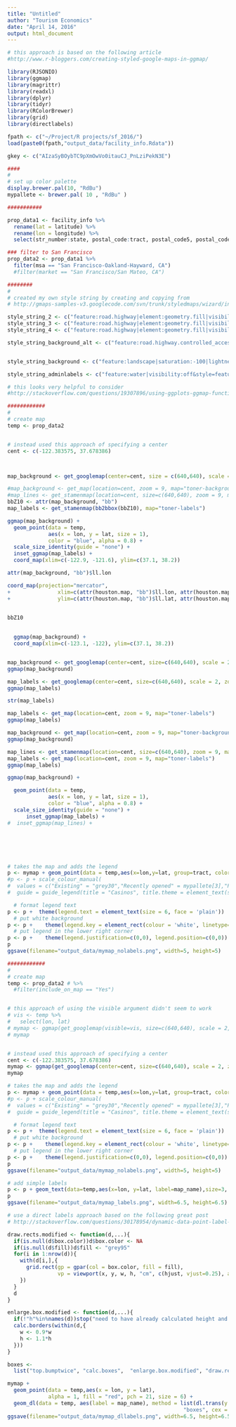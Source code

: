```yaml
---
title: "Untitled"
author: "Tourism Economics"
date: "April 14, 2016"
output: html_document
---
```


```r


# this approach is based on the following article
#http://www.r-bloggers.com/creating-styled-google-maps-in-ggmap/

library(RJSONIO)
library(ggmap)
library(magrittr)
library(readxl)
library(dplyr)
library(tidyr)
library(RColorBrewer)
library(grid)
library(directlabels)


```

```r

fpath <- c("~/Project/R projects/sf_2016/")
load(paste0(fpath,"output_data/facility_info.Rdata"))

gkey <- c("AIzaSyBOybTC9pXmOwVo0itauCJ_PnLziPekN3E")
```

```r

####
# 
# set up color palette
display.brewer.pal(10, "RdBu")
mypallete <- brewer.pal( 10 , "RdBu" )

```


```r

###########

prop_data1 <- facility_info %>%
  rename(lat = latitude) %>%
  rename(lon = longitude) %>%
  select(str_number:state, postal_code:tract, postal_code5, postal_codep4, rooms:affiliation, county, msa, lat, lon)

### filter to San Francisco
prop_data2 <- prop_data1 %>%
  filter(msa == "San Francisco-Oakland-Hayward, CA")
  #filter(market == "San Francisco/San Mateo, CA")

```


```r
########
#
# created my own style string by creating and copying from
# http://gmaps-samples-v3.googlecode.com/svn/trunk/styledmaps/wizard/index.html

style_string_2 <- c("feature:road.highway|element:geometry.fill|visibility:on|color:0x808080|weight:0.4&style=feature:administrative.province|element:geometry|visibility:on|color:0x808080|weight:2.9&style=feature:landscape.man_made|element:geometry.fill|color:0xf4a583&style=feature:road.highway|element:labels|visibility:off")
style_string_3 <- c("feature:road.highway|element:geometry.fill|visibility:on|color:0x808080|weight:0.1&style=feature:road.highway|element:geometry.stroke|visibility:on|color:0x808080&style=feature:road.highway|element:labels.icon|visibility:off&style=feature:poi.park|visibility:off&style=feature:landscape.man_made|element:geometry.fill|visibility:on|weight:0.1|color:0xa5a5a5|lightness:50")
style_string_4 <- c("feature:road.highway|element:geometry.fill|visibility:on|color:0x808080|weight:0.1&style=feature:road.highway|element:geometry.stroke|visibility:on|color:0x808080&style=feature:road.highway|element:labels.icon|visibility:off&style=feature:poi.park|visibility:off&style=feature:landscape.man_made|element:geometry.fill|visibility:on|weight:0.1|color:0xa5a5a5|lightness:50&style=feature:administrative.province|element:geometry|visibility:on|color:0x808080|weight:2.7")

style_string_background_alt <- c("feature:road.highway.controlled_access|element:geometry.stroke|visibility:on|color:0x808080&style=element:labels|visibility:off&style=feature:road.highway|element:geometry|visibility:on|color:0x808080&style=feature:road.arterial|element:geometry.fill|color:0x808080|visibility:on&style=feature:poi.park|visibility:off&style=feature:landscape.man_made|visibility:on|color:0x808080|lightness:49&style=feature:administrative.province|element:geometry|visibility:on|color:0x808080|weight:2.8")


style_string_background <- c("feature:landscape|saturation:-100|lightness:62|visibility:on&style=feature:poi|saturation:-100|lightness:49|visibility:simplified&style=feature:road.highway|saturation:-100|visibility:simplified&style=feature:road.arterial|saturation:-100|lightness:33|visibility:on&style=feature:road.local|saturation:-100|lightness:43|visibility:on&style=feature:transit|visibility:simplified|saturation:-100&style=feature:administrative.province|lightness:-22|saturation:-100|visibility:off&style=feature:water|element:geometry|lightness:-25|saturation:-94|color:0xA6A6A6&style=element:labels|visibility:off")

style_string_adminlabels <- c("feature:water|visibility:off&style=feature:poi|visibility:off&style=feature:road|visibility:off&style=feature:transit|visibility:off&style=feature:administrative|element:geometry|visibility:off&style=feature:landscape|element:geometry|visibility:off")

```




```r

# this looks very helpful to consider
#http://stackoverflow.com/questions/19307896/using-ggplots-ggmap-function-to-superimpose-two-maps-on-top-of-each-other

############
#
# create map
temp <- prop_data2


# instead used this approach of specifying a center
cent <- c(-122.383575, 37.678386)



map_background <- get_googlemap(center=cent, size = c(640,640), scale = 2, zoom = 9, style=style_string_background, maptype="roadmap")

#map_background <- get_map(location=cent, zoom = 9, map="toner-background")
#map_lines <- get_stamenmap(location=cent, size=c(640,640), zoom = 9, map="toner-lines")
bbZ10 <- attr(map_background, "bb")
map_labels <- get_stamenmap(bb2bbox(bbZ10), map="toner-labels")

ggmap(map_background) +
  geom_point(data = temp,
             aes(x = lon, y = lat, size = 1),
             color = "blue", alpha = 0.8) + 
  scale_size_identity(guide = "none") + 
  inset_ggmap(map_labels) +
  coord_map(xlim=c(-122.9, -121.6), ylim=c(37.1, 38.2))

attr(map_background, "bb")$ll.lon

coord_map(projection="mercator", 
+               xlim=c(attr(houston.map, "bb")$ll.lon, attr(houston.map, "bb")$ur.lon),
+               ylim=c(attr(houston.map, "bb")$ll.lat, attr(houston.map, "bb")$ur.lat)) 


bbZ10
  
  
  ggmap(map_background) +
  coord_map(xlim=c(-123.1, -122), ylim=c(37.1, 38.2))


map_background <- get_googlemap(center=cent, size=c(640,640), scale = 2, zoom = 9, style=style_string_background, maptype="roadmap", key=gkey)
ggmap(map_background)

map_labels <- get_googlemap(center=cent, size=c(640,640), scale = 2, zoom = 9, style=style_string_adminlabels, maptype="roadmap", key=gkey, format="png8")
ggmap(map_labels)

str(map_labels)

map_labels <- get_map(location=cent, zoom = 9, map="toner-labels")
ggmap(map_labels)

map_background <- get_map(location=cent, zoom = 9, map="toner-background")
ggmap(map_background)

map_lines <- get_stamenmap(location=cent, size=c(640,640), zoom = 9, map="toner-lines")
map_labels <- get_map(location=cent, zoom = 9, map="toner-labels")
ggmap(map_labels)

ggmap(map_background) +

  geom_point(data = temp,
             aes(x = lon, y = lat, size = 1),
             color = "blue", alpha = 0.8) + 
  scale_size_identity(guide = "none") + 
      inset_ggmap(map_labels) +
#  inset_ggmap(map_lines) + 






# takes the map and adds the legend
p <- mymap + geom_point(data = temp,aes(x=lon,y=lat, group=tract, color=tract), size=2)
#p <- p + scale_colour_manual(
#  values = c("Existing" = "grey30","Recently opened" = mypallete[3],"Proposed" = mypallete[2])
#  guide = guide_legend(title = "Casinos", title.theme = element_text(size=8, face="bold", angle = 0)))

  # format legend text
p <- p +  theme(legend.text = element_text(size = 6, face = 'plain')) 
  # put white background
p <- p +    theme(legend.key = element_rect(colour = 'white', linetype=NULL)) 
  # put legend in the lower right corner
p <- p +    theme(legend.justification=c(0,0), legend.position=c(0,0))
p
ggsave(filename="output_data/mymap_nolabels.png", width=5, height=5)


```




```r

############
#
# create map
temp <- prop_data2 # %>%
  #filter(include_on_map == "Yes")


# this approach of using the visible argument didn't seem to work
# vis <- temp %>%
#   select(lon, lat) 
# mymap <- ggmap(get_googlemap(visible=vis, size=c(640,640), scale = 2, zoom = 8, style=style_string_2, maptype="roadmap", key="AIzaSyBOybTC9pXmOwVo0itauCJ_PnLziPekN3E"), extent="device")
# mymap


# instead used this approach of specifying a center
cent <- c(-122.383575, 37.678386)
mymap <- ggmap(get_googlemap(center=cent, size=c(640,640), scale = 2, zoom = 9, style=style_string_4, maptype="roadmap", key="AIzaSyBOybTC9pXmOwVo0itauCJ_PnLziPekN3E"), extent="device")
mymap

# takes the map and adds the legend
p <- mymap + geom_point(data = temp,aes(x=lon,y=lat, group=tract, color=tract), size=2)
#p <- p + scale_colour_manual(
#  values = c("Existing" = "grey30","Recently opened" = mypallete[3],"Proposed" = mypallete[2])
#  guide = guide_legend(title = "Casinos", title.theme = element_text(size=8, face="bold", angle = 0)))

  # format legend text
p <- p +  theme(legend.text = element_text(size = 6, face = 'plain')) 
  # put white background
p <- p +    theme(legend.key = element_rect(colour = 'white', linetype=NULL)) 
  # put legend in the lower right corner
p <- p +    theme(legend.justification=c(0,0), legend.position=c(0,0))
p
ggsave(filename="output_data/mymap_nolabels.png", width=5, height=5)

# add simple labels
p <- p + geom_text(data=temp,aes(x=lon, y=lat, label=map_name),size=3, colour="black", hjust=0, vjust=1.2)
p
ggsave(filename="output_data/mymap_labels.png", width=6.5, height=6.5)

# use a direct labels approach based on the following great post
# http://stackoverflow.com/questions/30178954/dynamic-data-point-label-positioning-in-ggmap

draw.rects.modified <- function(d,...){
  if(is.null(d$box.color))d$box.color <- NA
  if(is.null(d$fill))d$fill <- "grey95"
  for(i in 1:nrow(d)){
    with(d[i,],{
      grid.rect(gp = gpar(col = box.color, fill = fill),
                vp = viewport(x, y, w, h, "cm", c(hjust, vjust=0.25), angle=rot))
    })
  }
  d
}

enlarge.box.modified <- function(d,...){
  if(!"h"%in%names(d))stop("need to have already calculated height and width.")
  calc.borders(within(d,{
    w <- 0.9*w
    h <- 1.1*h
  }))
}

boxes <-
  list("top.bumptwice", "calc.boxes",  "enlarge.box.modified", "draw.rects.modified")

mymap + 
  geom_point(data = temp,aes(x = lon, y = lat), 
             alpha = 1, fill = "red", pch = 21, size = 6) + 
  geom_dl(data = temp, aes(label = map_name), method = list(dl.trans(y = y + 0.4), 
                                                        "boxes", cex = .8, fontface = "bold"))
ggsave(filename="output_data/mymap_dllabels.png", width=6.5, height=6.5)
```
